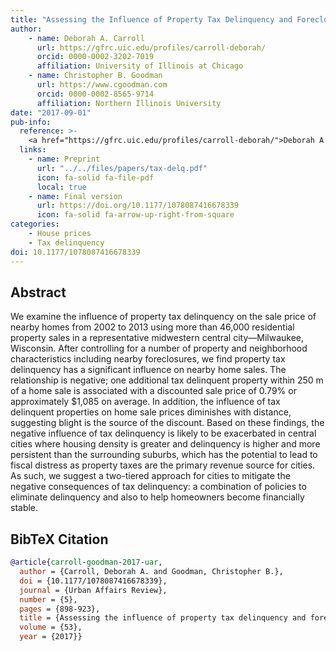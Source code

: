 ```yaml
---
title: "Assessing the Influence of Property Tax Delinquency and Foreclosures on Residential Property Sales"
author: 
    - name: Deborah A. Carroll
      url: https://gfrc.uic.edu/profiles/carroll-deborah/
      orcid: 0000-0002-3202-7019
      affiliation: University of Illinois at Chicago
    - name: Christopher B. Goodman
      url: https://www.cgoodman.com
      orcid: 0000-0002-8565-9714
      affiliation: Northern Illinois University
date: "2017-09-01"
pub-info:
  reference: >-
    <a href="https://gfrc.uic.edu/profiles/carroll-deborah/">Deborah A. Carroll</a> and <strong>Christopher B. Goodman</strong> (2017) "Assessing the Influence of Property Tax Delinquency and Foreclosures on Residential Property Sales." <em>Urban Affairs Review</em> 53 (5): 898-923, doi: <a href="https://doi.org/10.1177/1078087416678339" target="_blank" rel="noopener noreferrer"><code>10.1177/1078087416678339</code></a>
  links:
    - name: Preprint
      url: "../../files/papers/tax-delq.pdf"
      icon: fa-solid fa-file-pdf
      local: true
    - name: Final version
      url: https://doi.org/10.1177/1078087416678339
      icon: fa-solid fa-arrow-up-right-from-square
categories:
    - House prices
    - Tax delinquency
doi: 10.1177/1078087416678339
---
```


## Abstract
We examine the influence of property tax delinquency on the sale price of nearby homes from 2002 to 2013 using more than 46,000 residential property sales in a representative midwestern central city—Milwaukee, Wisconsin. After controlling for a number of property and neighborhood characteristics including nearby foreclosures, we find property tax delinquency has a significant influence on nearby home sales. The relationship is negative; one additional tax delinquent property within 250 m of a home sale is associated with a discounted sale price of 0.79% or approximately $1,085 on average. In addition, the influence of tax delinquent properties on home sale prices diminishes with distance, suggesting blight is the source of the discount. Based on these findings, the negative influence of tax delinquency is likely to be exacerbated in central cities where housing density is greater and delinquency is higher and more persistent than the surrounding suburbs, which has the potential to lead to fiscal distress as property taxes are the primary revenue source for cities. As such, we suggest a two-tiered approach for cities to mitigate the negative consequences of tax delinquency: a combination of policies to eliminate delinquency and also to help homeowners become financially stable.

## BibTeX Citation
```bib
@article{carroll-goodman-2017-uar,
  author = {Carroll, Deborah A. and Goodman, Christopher B.},
  doi = {10.1177/1078087416678339},
  journal = {Urban Affairs Review},
  number = {5},
  pages = {898-923},
  title = {Assessing the influence of property tax delinquency and foreclosures on residential property sales},
  volume = {53},
  year = {2017}}
```
